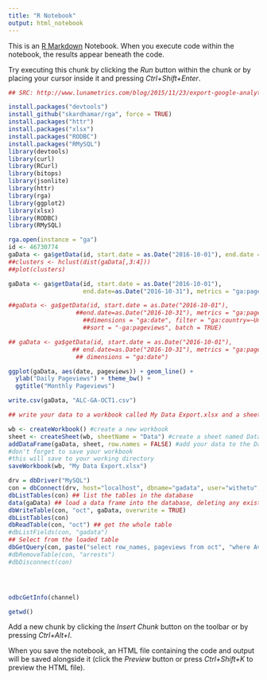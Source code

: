 ```yaml
---
title: "R Notebook"
output: html_notebook
---
```


This is an [R Markdown](http://rmarkdown.rstudio.com) Notebook. When you execute code within the notebook, the results appear beneath the code. 

Try executing this chunk by clicking the *Run* button within the chunk or by placing your cursor inside it and pressing *Ctrl+Shift+Enter*. 

```r
## SRC: http://www.lunametrics.com/blog/2015/11/23/export-google-analytics-data-with-r/ 

install.packages("devtools")
install_github("skardhamar/rga", force = TRUE)
install.packages("httr")
install.packages("xlsx")
install.packages("RODBC")
install.packages("RMySQL")
library(devtools)
library(curl)
library(RCurl)
library(bitops)
library(jsonlite)
library(httr)
library(rga)
library(ggplot2)
library(xlsx)
library(RODBC)
library(RMySQL)

rga.open(instance = "ga")
id <- 46730774
gaData <- ga$getData(id, start.date = as.Date("2016-10-01"), end.date = as.Date("2016-10-31"))
##clusters <- hclust(dist(gaData[,3:4]))
##plot(clusters)

gaData <- ga$getData(id, start.date = as.Date("2016-10-01"), 
                     end.date=as.Date("2016-10-31"), metrics = "ga:pageviews,ga:BounceRate,ga:AvgSessionDuration")

##gaData <- ga$getData(id, start.date = as.Date("2016-10-01"), 
                   ##end.date=as.Date("2016-10-31"), metrics = "ga:pageviews,ga:entrances",
                     ##dimensions = "ga:date", filter = "ga:country=~United States|Canada;ga:medium==organic",
                     ##sort = "-ga:pageviews", batch = TRUE)

## gaData <- ga$getData(id, start.date = as.Date("2016-10-01"), 
                  ## end.date=as.Date("2016-10-31"), metrics = "ga:pageviews",
                   ## dimensions = "ga:date")

ggplot(gaData, aes(date, pageviews)) + geom_line() + 
  ylab("Daily Pageviews") + theme_bw() + 
  ggtitle("Monthly Pageviews")

write.csv(gaData, "ALC-GA-OCT1.csv")

## write your data to a workbook called My Data Export.xlsx and a sheet called Data

wb <- createWorkbook() #create a new workbook
sheet <- createSheet(wb, sheetName = "Data") #create a sheet named Data
addDataFrame(gaData, sheet, row.names = FALSE) #add your data to the Data sheet
#don't forget to save your workbook
#this will save to your working directory
saveWorkbook(wb, "My Data Export.xlsx")

drv = dbDriver("MySQL")
con = dbConnect(drv, host="localhost", dbname="gadata", user="withetu", pass="enter1234") ## open a connection to a MySQL database
dbListTables(con) ## list the tables in the database
data(gaData) ## load a data frame into the database, deleting any existing copy
dbWriteTable(con, "oct", gaData, overwrite = TRUE) 
dbListTables(con)
dbReadTable(con, "oct") ## get the whole table
#dbListFields(con, "gadata")
## Select from the loaded table
dbGetQuery(con, paste("select row_names, pageviews from oct", "where AvgSessionDuration > 200 order by pageviews"))
#dbRemoveTable(con, "arrests")
#dbDisconnect(con)




odbcGetInfo(channel)

getwd()
```

Add a new chunk by clicking the *Insert Chunk* button on the toolbar or by pressing *Ctrl+Alt+I*.

When you save the notebook, an HTML file containing the code and output will be saved alongside it (click the *Preview* button or press *Ctrl+Shift+K* to preview the HTML file).
